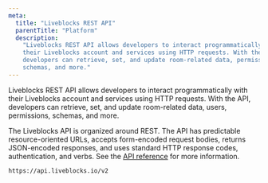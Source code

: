 ```yaml
---
meta:
  title: "Liveblocks REST API"
  parentTitle: "Platform"
  description:
    "Liveblocks REST API allows developers to interact programmatically with
    their Liveblocks account and services using HTTP requests. With the API,
    developers can retrieve, set, and update room-related data, permissions,
    schemas, and more."
---
```


Liveblocks REST API allows developers to interact programmatically with their
Liveblocks account and services using HTTP requests. With the API, developers
can retrieve, set, and update room-related data, users, permissions, schemas,
and more.

The Liveblocks API is organized around REST. The API has predictable
resource-oriented URLs, accepts form-encoded request bodies, returns
JSON-encoded responses, and uses standard HTTP response codes, authentication,
and verbs. See the [API reference](api-reference/rest-api-endpoints) for more
information.

```
https://api.liveblocks.io/v2
```
